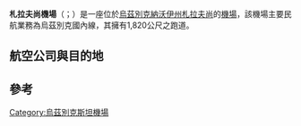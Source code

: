 {{Infobox airport 
| name         = 札拉夫尚機場<br>{{lang|uz|Zarafshon Xalqaro Aeroporti}}<br>{{lang|en|Zarafshan International Airport}}
| nativename   = 
| image        = 
| caption      = 
| IATA         = AFS
| ICAO         = UTSN
| type         = 民用
| owner-oper   = Uzbekistan Airways
| city-served  = {{UZB}} [[納沃伊州|納沃伊州]] [[札拉夫尚|札拉夫尚]]
| location     = {{UZB}} [[納沃伊州|納沃伊州]] [[札拉夫尚|札拉夫尚]]
| elevation-f  =
| elevation-m  =
| website      = 
| latd  =  41 | latm  = 36 | lats  = 49 | latNS  = N
| longd = 064 | longm = 13 | longs = 58 | longEW = E
| coordinates_region     = UZ
| pushpin_map            = Uzbekistan
| pushpin_relief         = yes
| pushpin_mapsize        = 250
| pushpin_map_caption    = 機場在烏茲別克的位置
| pushpin_label          = '''UTSN'''
| pushpin_label_position = bottom
| metric-rwy   = y
| r1-number    = 
| r1-length-m  = 1,820
| r1-length-f  = 5,971
| r1-surface   = 
| footnotes    = Source: <ref name="GCM">{{GCM|UTSN|Zarafshan, Uzbekistan (UTSN / AFS)}}</ref>
}}
'''札拉夫尚機場'''（{{lang-uz|Zarafshon Xalqaro Aeroporti}}；{{airport codes|AFS|UTSN}}）是一座位於[[烏茲別克|烏茲別克]][[納沃伊州|納沃伊州]][[札拉夫尚|札拉夫尚]]的[[機場|機場]]，該機場主要民航業務為烏茲別克國內線，其擁有1,820公尺之跑道。

==航空公司與目的地==
{{airport-dest-list
|{{nowrap|{{flagicon|UZB}} [[烏茲別克航空|烏茲別克航空]]（HY）}} | 納沃伊、塔什干
}}

==參考==
{{reflist}}


{{機場小作品}}
{{烏茲別克斯坦小作品}}
{{烏茲別克機場}}


[[Category:烏茲別克斯坦機場|Category:烏茲別克斯坦機場]]